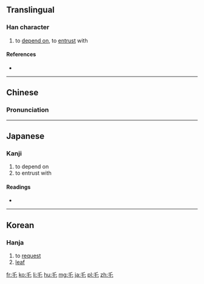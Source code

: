 {{also|虐|托}}<!-- may be replaced by zh-forms -->
==Translingual==

===Han character===
{{Han char|rn=4|rad=丿|as=02|sn=3|four=20714|canj=HP|ids=⿱丿七}}

# to [[depend on]], to [[entrust]] with

====References====
* {{Han ref|kx=0082.020|dkj=00120|dj=0165.080|hdz=10032.010|uh=4E47|ud=20039|bh=C947|bd=51527}}

----

==Chinese==
{{zh-hanzi-box|[[乇]]}}

===Pronunciation===
{{zh-pron
|m=tuō,zhé
|c=tok3,zaak6
|mc=
|oc=y
|ma=
|cat=v
}}

----

==Japanese==

===Kanji===
{{ja-kanji|grade=|rs=丿02}}

# to depend on
# to entrust with

====Readings====
* {{ja-readings|on=[[たく]] (taku), [[ちゃく]] (chaku)|kun=}}

----

==Korean==

===Hanja===
{{ko-hanja|hangeul=탁|eumhun=|rv=tak|mr=t'ak|y=thak}}

# to [[request]]
# [[leaf]]

[[fr:乇]]
[[ko:乇]]
[[li:乇]]
[[hu:乇]]
[[mg:乇]]
[[ja:乇]]
[[pl:乇]]
[[zh:乇]]